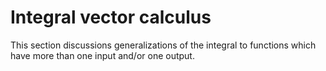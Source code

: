 # Integral vector calculus

This section discussions generalizations of the integral to functions which have more than one input and/or one output.
